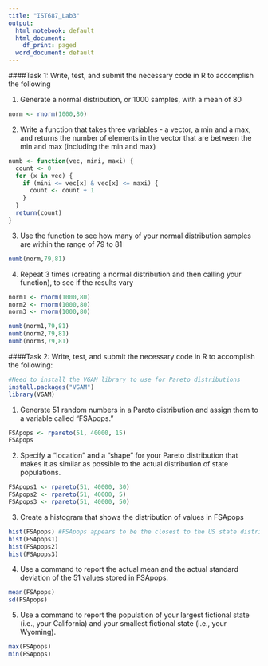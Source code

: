 ---
title: "IST687_Lab3"
output:
  html_notebook: default
  html_document:
    df_print: paged
  word_document: default
---

####Task 1: Write, test, and submit the necessary code in R to accomplish the following

1. Generate a normal distribution, or 1000 samples, with a mean of 80
```{r}
norm <- rnorm(1000,80)
```

2. Write a	function	that	takes	three	variables	- a	vector,	a	min	and	a	max,	and	returns	the	number	of	elements	in	the	vector	that	are	between	the	min	and	max (including the	min	and	max)
```{r}
numb <- function(vec, mini, maxi) {
  count <- 0
  for (x in vec) {
    if (mini <= vec[x] & vec[x] <= maxi) {
      count <- count + 1
    }
  }
  return(count)
}
```

3. Use	the	function	to	see	how	many	of	your	normal	distribution samples are	within	the	range	of	79	to	81
```{r}
numb(norm,79,81)
```

4. Repeat	3	times	(creating	a	normal	distribution	and	then	calling	your	function),	to	see	if	the	results	vary
```{r}
norm1 <- rnorm(1000,80)
norm2 <- rnorm(1000,80)
norm3 <- rnorm(1000,80)

numb(norm1,79,81)
numb(norm2,79,81)
numb(norm3,79,81)
```


####Task	2:	Write,	test,	and	submit	the	necessary	code	in	R	to	accomplish	the	following: 

```{r}
#Need to install the VGAM library to use for Pareto distributions
install.packages("VGAM")
library(VGAM)
```

1. Generate	51	random	numbers	in	a	Pareto	distribution	and	assign	them	to	a	variable	called	"FSApops."
```{r}
FSApops <- rpareto(51, 40000, 15)
FSApops
```

2. Specify	a	"location"	and	a	"shape"	for	your	Pareto	distribution	that	makes	it	as	similar	as	possible	to	the	actual	distribution	of	state	populations.
```{r}
FSApops1 <- rpareto(51, 40000, 30)
FSApops2 <- rpareto(51, 40000, 5)
FSApops3 <- rpareto(51, 40000, 50)
```

3. 	Create	a	histogram	that	shows	the	distribution	of	values	in	FSApops
```{r}
hist(FSApops) #FSApops appears to be the closest to the US state distribution with a couple outliers
hist(FSApops1)
hist(FSApops2)
hist(FSApops3)
```

4. 	Use	a	command	to	report	the	actual	mean	and	the	actual	standard	deviation	of	the	51	values	stored	in	FSApops.
```{r}
mean(FSApops)
sd(FSApops)
```

5. 	Use	a	command	to	report	the	population	of	your	largest	fictional	state	(i.e.,	your	California)	and	your	smallest	fictional	state	(i.e.,	your	Wyoming).
```{r}
max(FSApops)
min(FSApops)

```

